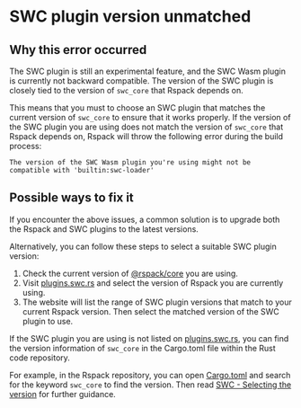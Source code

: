 # SWC plugin version unmatched

## Why this error occurred

The SWC plugin is still an experimental feature, and the SWC Wasm plugin is currently not backward compatible. The version of the SWC plugin is closely tied to the version of `swc_core` that Rspack depends on.

This means that you must to choose an SWC plugin that matches the current version of `swc_core` to ensure that it works properly. If the version of the SWC plugin you are using does not match the version of `swc_core` that Rspack depends on, Rspack will throw the following error during the build process:

```text
The version of the SWC Wasm plugin you're using might not be compatible with 'builtin:swc-loader'
```

## Possible ways to fix it

If you encounter the above issues, a common solution is to upgrade both the Rspack and SWC plugins to the latest versions.

Alternatively, you can follow these steps to select a suitable SWC plugin version:

1. Check the current version of [@rspack/core](https://www.npmjs.com/package/@rspack/core) you are using.
2. Visit [plugins.swc.rs](https://plugins.swc.rs/) and select the version of Rspack you are currently using.
3. The website will list the range of SWC plugin versions that match to your current Rspack version. Then select the matched version of the SWC plugin to use.

If the SWC plugin you are using is not listed on [plugins.swc.rs](https://plugins.swc.rs/), you can find the version information of `swc_core` in the Cargo.toml file within the Rust code repository.

For example, in the Rspack repository, you can open [Cargo.toml](https://github.com/web-infra-dev/rspack/blob/main/Cargo.toml) and search for the keyword `swc_core` to find the version. Then read [SWC - Selecting the version](https://swc.rs/docs/plugin/selecting-swc-core) for further guidance.
